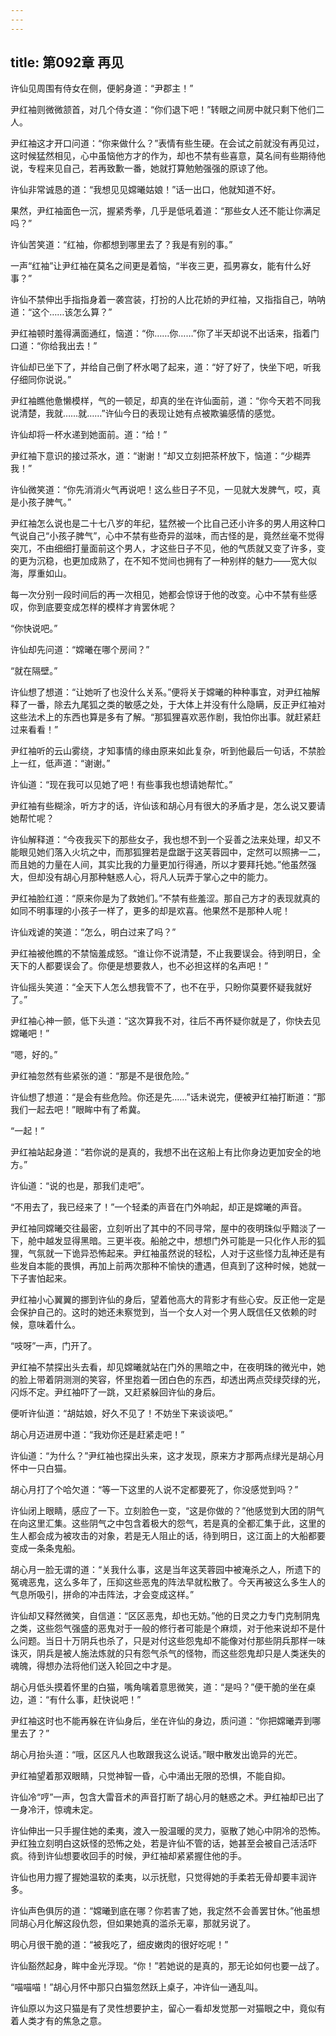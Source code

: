 ```yaml
---
---
---
```

title: 第092章 再见
---





许仙见周围有侍女在侧，便躬身道：“尹郡主！”

尹红袖则微微颔首，对几个侍女道：“你们退下吧！”转眼之间房中就只剩下他们二人。

尹红袖这才开口问道：“你来做什么？”表情有些生硬。在会试之前就没有再见过，这时候猛然相见，心中虽恼他方才的作为，却也不禁有些喜意，莫名间有些期待他说，专程来见自己，若再致歉一番，她就打算勉勉强强的原谅了他。

许仙非常诚恳的道：“我想见见嫦曦姑娘！”话一出口，他就知道不好。

果然，尹红袖面色一沉，握紧秀拳，几乎是低吼着道：“那些女人还不能让你满足吗？”

许仙苦笑道：“红袖，你都想到哪里去了？我是有别的事。”

一声“红袖”让尹红袖在莫名之间更是着恼，“半夜三更，孤男寡女，能有什么好事？”

许仙不禁伸出手指指身着一袭宫装，打扮的人比花娇的尹红袖，又指指自己，呐呐道：“这个……该怎么算？”

尹红袖顿时羞得满面通红，恼道：“你……你……”你了半天却说不出话来，指着门口道：“你给我出去！”

许仙却已坐下了，并给自己倒了杯水喝了起来，道：“好了好了，快坐下吧，听我仔细同你说说。”

尹红袖瞧他惫懒模样，气的一顿足，却真的坐在许仙面前，道：“你今天若不同我说清楚，我就……就……”许仙今日的表现让她有点被欺骗感情的感觉。

许仙却将一杯水递到她面前。道：“给！”

尹红袖下意识的接过茶水，道：“谢谢！”却又立刻把茶杯放下，恼道：“少糊弄我！”

许仙微笑道：“你先消消火气再说吧！这么些日子不见，一见就大发脾气，哎，真是小孩子脾气。”

尹红袖怎么说也是二十七八岁的年纪，猛然被一个比自己还小许多的男人用这种口气说自己“小孩子脾气”，心中不禁有些奇异的滋味，而古怪的是，竟然丝毫不觉得突兀，不由细细打量面前这个男人，才这些日子不见，他的气质就又变了许多，变的更为沉稳，也更加成熟了，在不知不觉间也拥有了一种别样的魅力——宽大似海，厚重如山。

每一次分别一段时间后的再一次相见，她都会惊讶于他的改变。心中不禁有些感叹，你到底要变成怎样的模样才肯罢休呢？

“你快说吧。”

许仙却先问道：“嫦曦在哪个房间？”

“就在隔壁。”

许仙想了想道：“让她听了也没什么关系。”便将关于嫦曦的种种事宜，对尹红袖解释了一番，除去九尾狐之类的敏感之处，于大体上并没有什么隐瞒，反正尹红袖对这些法术上的东西也算是多有了解。“那狐狸喜欢恶作剧，我怕你出事。就赶紧赶过来看看！”

尹红袖听的云山雾绕，才知事情的缘由原来如此复杂，听到他最后一句话，不禁脸上一红，低声道：“谢谢。”

许仙道：“现在我可以见她了吧！有些事我也想请她帮忙。”

尹红袖有些糊涂，听方才的话，许仙该和胡心月有很大的矛盾才是，怎么说又要请她帮忙呢？

许仙解释道：“今夜我买下的那些女子，我也想不到一个妥善之法来处理，却又不能眼见她们落入火坑之中，而那狐狸若是盘踞于这芙蓉园中，定然可以照拂一二，而且她的力量在人间，其实比我的力量更加行得通，所以才要拜托她。”他虽然强大，但却没有胡心月那种魅惑人心，将凡人玩弄于掌心之中的能力。

尹红袖脸红道：“原来你是为了救她们。”不禁有些羞涩。那自己方才的表现就真的如同不明事理的小孩子一样了，更多的却是欢喜。他果然不是那种人呢！

许仙戏谑的笑道：“怎么，明白过来了吗？”

尹红袖被他瞧的不禁恼羞成怒。“谁让你不说清楚，不止我要误会。待到明日，全天下的人都要误会了。你便是想要救人，也不必担这样的名声吧！”

许仙摇头笑道：“全天下人怎么想我管不了，也不在乎，只盼你莫要怀疑我就好了。”

尹红袖心神一颤，低下头道：“这次算我不对，往后不再怀疑你就是了，你快去见嫦曦吧！”

“嗯，好的。”

尹红袖忽然有些紧张的道：“那是不是很危险。”

许仙想了想道：“是会有些危险。你还是先……”话未说完，便被尹红袖打断道：“那我们一起去吧！”眼眸中有了希冀。

“一起！”

尹红袖站起身道：“若你说的是真的，我想不出在这船上有比你身边更加安全的地方。”

许仙道：“说的也是，那我们走吧”。

“不用去了，我已经来了！”一个轻柔的声音在门外响起，却正是嫦曦的声音。

尹红袖同嫦曦交往最密，立刻听出了其中的不同寻常，屋中的夜明珠似乎黯淡了一下，舱中越发显得黑暗。三更半夜。船舱之中，想想门外可能是一只化作人形的狐狸，气氛就一下诡异恐怖起来。尹红袖虽然说的轻松，人对于这些怪力乱神还是有些发自本能的畏惧，再加上前两次那种不愉快的遭遇，但真到了这种时候，她就一下子害怕起来。

尹红袖小心翼翼的挪到许仙的身后，望着他高大的背影才有些心安。反正他一定是会保护自己的。这时的她还未察觉到，当一个女人对一个男人既信任又依赖的时候，意味着什么。

“吱呀”一声，门开了。

尹红袖不禁探出头去看，却见嫦曦就站在门外的黑暗之中，在夜明珠的微光中，她的脸上带着阴测测的笑容，怀里抱着一团白色的东西，却透出两点荧绿荧绿的光，闪烁不定。尹红袖吓了一跳，又赶紧躲回许仙的身后。

便听许仙道：“胡姑娘，好久不见了！不妨坐下来谈谈吧。”

胡心月迈进房中道：“我劝你还是赶紧走吧！”

许仙道：“为什么？”尹红袖也探出头来，这才发现，原来方才那两点绿光是胡心月怀中一只白猫。

胡心月打了个哈欠道：“等一下这里的人说不定都要死了，你没感觉到吗？”

许仙闭上眼睛，感应了一下。立刻脸色一变，“这是你做的？”他感觉到大团的阴气在向这里汇集。这些阴气之中包含着极大的怨气，若是真的全都汇集于此，这里的生人都会成为被攻击的对象，若是无人阻止的话，待到明日，这江面上的大船都要变成一条条鬼船。

胡心月一脸无谓的道：“关我什么事，这是当年这芙蓉园中被淹杀之人，所遗下的冤魂恶鬼，这么多年了，压抑这些恶鬼的阵法早就松散了。今天再被这么多生人的气息所吸引，拼命的冲击阵法，才会变成这样。”

许仙却又释然微笑，自信道：“区区恶鬼，却也无妨。”他的日灵之力专门克制阴鬼之类，这些怨气强盛的恶鬼对于一般的修行者可能是个麻烦，对于他来说却不是什么问题。当日十万阴兵也杀了，只是对付这些怨鬼却不能像对付那些阴兵那样一味诛灭，阴兵是被人施法炼就的只有怨气杀气的怪物，而这些怨鬼却只是人类迷失的魂魄，得想办法将他们送入轮回之中才是。

胡心月低头摸着怀里的白猫，嘴角噙着意思微笑，道：“是吗？”便干脆的坐在桌边，道：“有什么事，赶快说吧！”

尹红袖这时也不能再躲在许仙身后，坐在许仙的身边，质问道：“你把嫦曦弄到哪里去了？”

胡心月抬头道：“哦，区区凡人也敢跟我这么说话。”眼中散发出诡异的光芒。

尹红袖望着那双眼睛，只觉神智一昏，心中涌出无限的恐惧，不能自抑。

许仙冷“哼”一声，包含大雷音术的声音打断了胡心月的魅惑之术。尹红袖却已出了一身冷汗，惊魂未定。

许仙伸出一只手握住她的柔夷，渡入一股温暖的灵力，驱散了她心中阴冷的恐怖。尹红独立刻明白这妖怪的恐怖之处，若是许仙不管的话，她甚至会被自己活活吓疯。待到许仙想要收回手的时候，尹红袖却紧紧握住他的手。

许仙也用力握了握她温软的柔夷，以示抚慰，只觉得她的手柔若无骨却要丰润许多。

许仙声色俱厉的道：“嫦曦到底在哪？你若害了她，我定然不会善罢甘休。”他虽想同胡心月化解这段仇怨，但如果她真的滥杀无辜，那就另说了。

明心月很干脆的道：“被我吃了，细皮嫩肉的很好吃呢！”

许仙豁然起身，眸中金光浮现。“你！”若她说的是真的，那无论如何也要一战了。

“喵喵喵！”胡心月怀中那只白猫忽然跃上桌子，冲许仙一通乱叫。

许仙原以为这只猫是有了灵性想要护主，留心一看却发觉那一对猫眼之中，竟似有着人类才有的焦急之意。